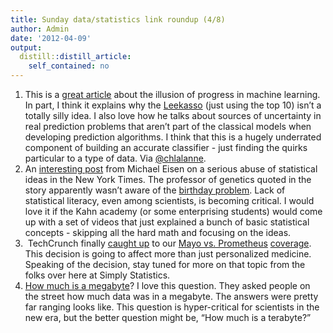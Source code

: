 ```yaml
---
title: Sunday data/statistics link roundup (4/8)
author: Admin
date: '2012-04-09'
output:
  distill::distill_article:
    self_contained: no
---
```


  1. This is a <a href="http://arxiv.org/pdf/math/0606441.pdf" target="_blank">great article</a> about the illusion of progress in machine learning. In part, I think it explains why the <a href="http://simplystatistics.tumblr.com/post/18132467723/prediction-the-lasso-vs-just-using-the-top-10" target="_blank">Leekasso</a> (just using the top 10) isn&#8217;t a totally silly idea. I also love how he talks about sources of uncertainty in real prediction problems that aren&#8217;t part of the classical models when developing prediction algorithms. I think that this is a hugely underrated component of building an accurate classifier - just finding the quirks particular to a type of data. Via <a href="https://twitter.com/#!/chlalanne" target="_blank">@chlalanne</a>.
  2. An <a href="http://www.michaeleisen.org/blog/?p=1009" target="_blank">interesting post</a> from Michael Eisen on a serious abuse of statistical ideas in the New York Times. The professor of genetics quoted in the story apparently wasn&#8217;t aware of the <a href="http://en.wikipedia.org/wiki/Birthday_problem" target="_blank">birthday problem</a>. Lack of statistical literacy, even among scientists, is becoming critical. I would love it if the Kahn academy (or some enterprising students) would come up with a set of videos that just explained a bunch of basic statistical concepts - skipping all the hard math and focusing on the ideas. 
  3.  TechCrunch finally <a href="http://techcrunch.com/2012/04/08/patent-law-101-whats-wrong-and-ways-to-make-it-right/" target="_blank">caught up</a> to our <a href="http://simplystatistics.tumblr.com/post/19646774024/laws-of-nature-and-the-law-of-patents-supreme-court" target="_blank">Mayo vs. Prometheus</a> <a href="http://simplystatistics.tumblr.com/post/19626747057/supreme-court-unanimously-rules-against-personalized" target="_blank">coverage</a>. This decision is going to affect more than just personalized medicine. Speaking of the decision, stay tuned for more on that topic from the folks over here at Simply Statistics. 
  4. <a href="http://www.nytimes.com/2012/04/09/technology/how-to-budget-megabytes-becomes-more-urgent-for-users.html?_r=1&hpw" target="_blank">How much is a megabyte</a>? I love this question. They asked people on the street how much data was in a megabyte. The answers were pretty far ranging looks like. This question is hyper-critical for scientists in the new era, but the better question might be, &#8220;How much is a terabyte?&#8221;
